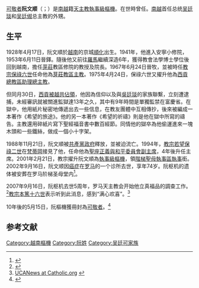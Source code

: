 {{refimprove|time=2019-09-22T07:14:08+00:00}}
{{Infobox Christian leader
| type             = Cardinal
| honorific-prefix = [[可敬者|可敬者]]
| name             = 阮文順<br />Đấng Đáng Kính François-Xavier Nguyên Van Thuán
| title            = {{link-en|宗座正義與和平委員會|Pontifical Council for Justice and Peace|宗座正義與和平委員會榮休主席}}
| image            = Hồng y Nguyễn Văn Thuận.jpg
| elected          = 
| appointed        = 1998年6月24日
| term             = 
| quashed          = 
| term_end         = 2002年9月16日
| predecessor      = [[羅哲·埃切加雷|羅哲·埃切加雷]]樞機
| opposed          = 
| successor        = [[雷納托·拉法埃萊·馬爾蒂諾|雷納托·拉法埃萊·馬爾蒂諾]]樞機
| other_post       = [[階梯聖母堂|階梯聖母執事區領銜執事]]
<!---------- Orders ---------->
| ordination       = 1953年6月11日
| ordinated_by     = 
| consecration     = 1967年6月24日
| consecrated_by   = 
| cardinal         = 2001年2月21日
| created_cardinal_by = 
| rank             = [[樞機|執事級樞機]]
<!---------- Personal details ---------->
| birth_name       = 
| birth_date       = {{Birth date|1928|4|17|df=yes}} 
| birth_place      = [[越南|越南]][[順化|順化]]
| death_date       = {{Death date and age|2002|09|16|1928|04|17|df=yes}}
| death_place      = [[意大利|意大利]][[羅馬|羅馬]]
| buried           = 意大利羅馬階梯聖母堂
| nationality      = 越南
| religion         = [[天主教|天主教]]
| residence        = 
| parents          = 
| spouse           = <!-- or | partner = -->
| profession       = 
| previous_post    = {{unbulleted list|[[天主教芽莊教區|芽莊教區主教]]（1967年－1975年）|[[天主教胡志明市總教區|西貢總教區助理總主教]]（1975年－1994年）|Vadesi領銜總教區領銜總主教（1975年－2001年）}}
| education        =
| alma_mater       = 
| motto            = {{lang|la|Gaudium et spes}}
| signature        = 
| signature_alt    = 
| coat_of_arms     =
| coat_of_arms_alt = 
}}
[[可敬者|可敬者]]'''阮文顺'''（{{lang-vi|Đấng Đáng Kính François-Xavier Nguyễn Văn Thuận}}；{{bd|1928年|4月17日|2002年|9月16日|Nguyễn Văn Thuận}}）是[[南越|南越]]籍[[天主教|天主教]][[樞機|執事級樞機]]。在世時曾任{{link-en|宗座正義與和平委員會|Pontifical Council for Justice and Peace|宗座正義與和平委員會主席}}。[[南越|南越]]首任总统[[吴廷琰|吴廷琰]]和[[吴廷俶|吴廷俶]]总主教的外甥。

== 生平 ==
1928年4月17日，阮文順於[[越南|越南]]的京城[[順化|順化]]出生。1941年，他進入安寧小修院，1953年6月11日晉鐸。隨後他又前往[[羅馬|羅馬]]繼續深造6年，獲得教會法學博士學位後回到越南，擔任[[芽莊|芽莊]]教區修院的教授及院長。1967年6月24日晉牧，並被時任[[教宗|教宗]][[保祿六世|保祿六世]]任命他為[[天主教芽莊教區|芽莊教區主教]]。1975年4月24日，保祿六世又擢升他為[[天主教胡志明市總教區|西貢總教區助理總主教]]。

但同月30日，[[430事件|西貢被越共佔領]]，他因為信仰以及與[[吳廷琰|吳廷琰]]的家族聯繫，立刻遭逮捕，未經審訊就被關進監獄達13年之久，其中有9年時間是單獨監禁在富慶省。在獄中，他用紙片秘密地傳遞出去一些信息，在教友團體中互相傳抄，後來被編成一本著作《希望的旅途》。他的另一本著作《希望的祈禱》則是他在獄中所寫的禱告。主教還用碎紙片寫下聖經福音書中數百經節。同情他的獄卒為他偷運進來一塊木頭和一些鐵絲，做成一個小十字架。

1988年11月21日，阮文順被[[越南共產黨|共產黨政府]]釋放，並被迫流亡。1994年，[[教宗若望保祿二世|教宗若望保祿二世]]在[[梵蒂岡|梵蒂岡]]接見了他，任命他為[[正義與和平委員會|聖座正義與和平委員會副主席]]，4年後升任主席。2001年2月21日，教宗擢升阮文順為[[樞機|執事級樞機]]，領[[階梯聖母教堂|階梯聖母執事區執事]]銜。2002年9月16日，阮文顺因[[癌症|癌症]]在[[罗马|罗马]]的一个诊所去世，享年74岁。阮枢机的遗体被安葬在罗马阶梯圣母堂内<ref>{{cite news |title=阮文順樞機：激發服刑人度美好生活 |url=https://www.vaticannews.va/zht/vatican-city/news/2019-09/cardinal-turkson-cardinal-van-thuan.html |accessdate=2019-09-22 |publisher=梵蒂岡新聞網 |date=2019-09-21 |archiveurl=https://web.archive.org/web/20190922070917/https://www.vaticannews.va/zht/vatican-city/news/2019-09/cardinal-turkson-cardinal-van-thuan.html |archivedate=2019-09-22}}</ref>。

2007年9月16日，阮枢机去世5周年，罗马天主教会开始他立真福品的調查工作。<ref>{{cite news |url=http://www.reuters.com/article/worldNews/idUSL17299320070917 |title=Late Vietnamese cardinal put on road to sainthood |publisher=[[Reuters|Reuters]] |date=September 17, 2007 |accessdate=2007-09-17 |archive-date=2008-02-18 |archive-url=https://web.archive.org/web/20080218042622/http://www.reuters.com/article/worldNews/idUSL17299320070917 |dead-url=no }}</ref>[[教宗本篤十六世|教宗本篤十六世]]表示听到此消息，感到“满心欢喜”。<ref>[http://www.catholic.org/international/international_story.php?id=25397 UCANews at Catholic.org] {{webarchive|url=https://web.archive.org/web/20110606064013/http://www.catholic.org/international/international_story.php?id=25397 |date=2011-06-06 }}</ref>

10年後的5月15日，阮樞機獲冊封為[[可敬者|可敬者]]。<ref>{{cite news |title=教宗確認阮文順樞機的聖德 |url=https://hkdavc.com/%E6%95%99%E5%AE%97%E7%A2%BA%E8%AA%8D%E9%98%AE%E6%96%87%E9%A0%86%E6%A8%9E%E6%A9%9F%E7%9A%84%E8%81%96%E5%BE%B7/ |publisher=天主教香港教區視聽中心 |accessdate=2019-09-22 |archiveurl=https://web.archive.org/web/20190922070343/https://hkdavc.com/%E6%95%99%E5%AE%97%E7%A2%BA%E8%AA%8D%E9%98%AE%E6%96%87%E9%A0%86%E6%A8%9E%E6%A9%9F%E7%9A%84%E8%81%96%E5%BE%B7/ |archivedate=2019-09-22 |date=2017-04-15}}</ref>

== 参考文献 ==
{{reflist}}

{{Authority control}}
{{DEFAULTSORT:Nguyễn Văn Thuận}}
[[Category:越南樞機|Category:越南樞機]]
[[Category:阮姓|Category:阮姓]]
[[Category:吴廷可家族|Category:吴廷可家族]]